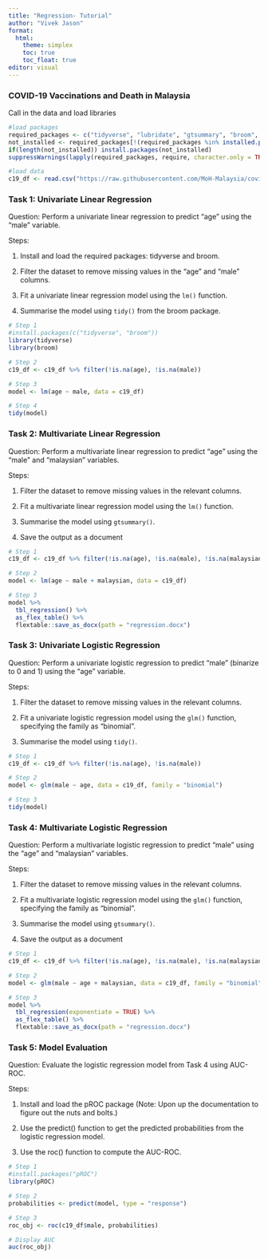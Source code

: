 ```yaml
---
title: "Regression- Tutorial"
author: "Vivek Jason"
format: 
  html:
    theme: simplex
    toc: true
    toc_float: true
editor: visual
---
```


### COVID-19 Vaccinations and Death in Malaysia

Call in the data and load libraries

```r
#load packages
required_packages <- c("tidyverse", "lubridate", "gtsummary", "broom", "performance", "see", "flextable", "stats", "car")
not_installed <- required_packages[!(required_packages %in% installed.packages()[ , "Package"])]    
if(length(not_installed)) install.packages(not_installed)                                           
suppressWarnings(lapply(required_packages, require, character.only = TRUE))

#load data
c19_df <- read.csv("https://raw.githubusercontent.com/MoH-Malaysia/covid19-public/main/epidemic/linelist/linelist_deaths.csv")
```

### **Task 1: Univariate Linear Regression**

Question: Perform a univariate linear regression to predict "age" using the "male" variable.

Steps:

1.  Install and load the required packages: tidyverse and broom.

2.  Filter the dataset to remove missing values in the "age" and "male" columns.

3.  Fit a univariate linear regression model using the `lm()` function.

4.  Summarise the model using `tidy()` from the broom package.

```r
# Step 1
#install.packages(c("tidyverse", "broom"))
library(tidyverse)
library(broom)

# Step 2
c19_df <- c19_df %>% filter(!is.na(age), !is.na(male))

# Step 3
model <- lm(age ~ male, data = c19_df)

# Step 4
tidy(model)
```

### **Task 2: Multivariate Linear Regression**

Question: Perform a multivariate linear regression to predict "age" using the "male" and "malaysian" variables.

Steps:

1.  Filter the dataset to remove missing values in the relevant columns.

2.  Fit a multivariate linear regression model using the `lm()` function.

3.  Summarise the model using `gtsummary()`.

4.  Save the output as a document

```r
# Step 1
c19_df <- c19_df %>% filter(!is.na(age), !is.na(male), !is.na(malaysian))

# Step 2
model <- lm(age ~ male + malaysian, data = c19_df)

# Step 3
model %>% 
  tbl_regression() %>%
  as_flex_table() %>%
  flextable::save_as_docx(path = "regression.docx")
```

### **Task 3: Univariate Logistic Regression**

Question: Perform a univariate logistic regression to predict "male" (binarize to 0 and 1) using the "age" variable.

Steps:

1.  Filter the dataset to remove missing values in the relevant columns.

2.  Fit a univariate logistic regression model using the `glm()` function, specifying the family as "binomial".

3.  Summarise the model using `tidy()`.

```r
# Step 1
c19_df <- c19_df %>% filter(!is.na(age), !is.na(male))

# Step 2
model <- glm(male ~ age, data = c19_df, family = "binomial")

# Step 3
tidy(model)
```

### **Task 4: Multivariate Logistic Regression**

Question: Perform a multivariate logistic regression to predict "male" using the "age" and "malaysian" variables.

Steps:

1.  Filter the dataset to remove missing values in the relevant columns.

2.  Fit a multivariate logistic regression model using the `glm()` function, specifying the family as "binomial".

3.  Summarise the model using `gtsummary()`.

4.  Save the output as a document

```r
# Step 1
c19_df <- c19_df %>% filter(!is.na(age), !is.na(male), !is.na(malaysian))

# Step 2
model <- glm(male ~ age + malaysian, data = c19_df, family = "binomial")

# Step 3
model %>%
  tbl_regression(exponentiate = TRUE) %>%
  as_flex_table() %>%
  flextable::save_as_docx(path = "regression.docx")
```

### **Task 5: Model Evaluation**

Question: Evaluate the logistic regression model from Task 4 using AUC-ROC.

Steps:

1.  Install and load the pROC package (Note: Upon up the documentation to figure out the nuts and bolts.)

2.  Use the predict() function to get the predicted probabilities from the logistic regression model.

3.  Use the roc() function to compute the AUC-ROC.

```r
# Step 1
#install.packages("pROC")
library(pROC)

# Step 2
probabilities <- predict(model, type = "response")

# Step 3
roc_obj <- roc(c19_df$male, probabilities)

# Display AUC
auc(roc_obj)

```
